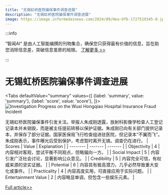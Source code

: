 ```yaml
---
title: "无锡虹桥医院骗保事件调查进展"
description: "无锡虹桥医院骗保事件调查进展"
image: https://image.informedainews.com/2024/09/Hea-Ofb-1727519345-0.jpg
---
```



:::info

“智闻AI“ 是由人工智能编撰的刊物集合，确保您只获得最有价值的信息，旨在助您消除信息差，突破信息茧房的局限。  [了解更多 >>](/)

:::

# 无锡虹桥医院骗保事件调查进展


<Tabs
	defaultValue="summary"
	values={[
	{label: 'summary', value: 'summary'},
	{label: 'score', value: 'score'},
]}>
<TabItem value="summary">
<img
  src="https://image.informedainews.com/2024/09/Hea-Ofb-1727519345-0.jpg"
  alt="Investigation Progress on the Wuxi Hongqiao Hospital Insurance Fraud Incident"
/>



无锡虹桥医院骗保事件引发关注。举报人朱成刚透露，放射科影像学检查人工登记记录本并未销毁，而是被主任提前转移以保护证据。朱成刚已向有关部门提供记录本，并保存了部分证据。国家医保局飞行检查组进驻医院，但记录本“不翼而飞”。朱成刚表示，事件曝光后受到保护，考虑暂时离开无锡。调查仍在进行。
</TabItem>
<TabItem value="score">
	| Scores     | Value   | Explanation |
	| -------- | ------- | ------- |
	| Objectivity  | 4    | 内容相对客观，尝试平衡不同观点，但略偏向一方。    |
	| Social Impact | 5     | 内容引发广泛社会讨论，显著影响公众意见。    |
	| Credibility    | 5    | 内容完全可信，有权威来源的坚实证据。    |
	| Potential    | 6    | 内容具有极高潜力，几乎必然导致重大变化或事件。    |
	| Practicality    | 4    | 内容高度实用，可直接应用于实际问题。    |
	| Entertainment Value    | 2    | 内容略显单调，但包含一些娱乐元素。    |
</TabItem>
</Tabs>

[Full article>>](https://www.thepaper.cn/newsDetail_forward_28888375)
